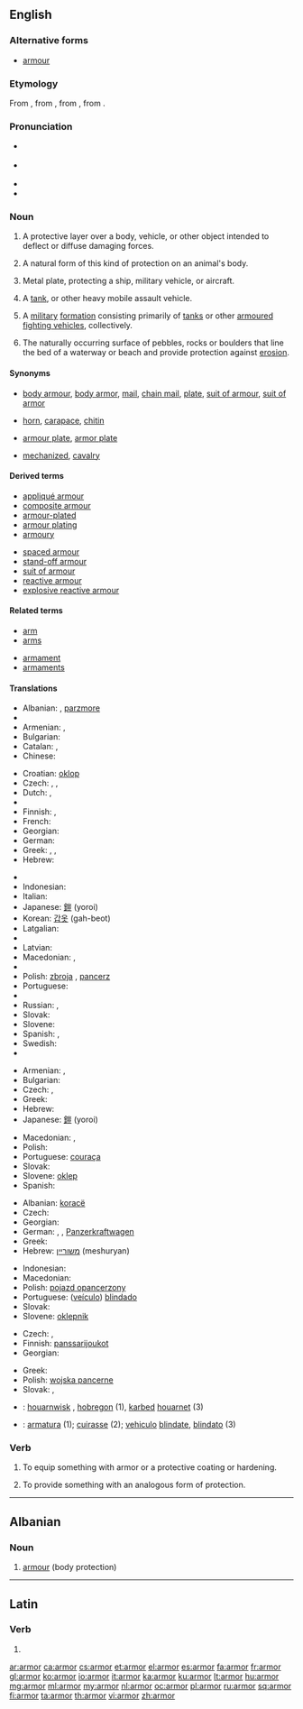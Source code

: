 ==English==

===Alternative forms===
* [[armour]] {{qualifier|British|Canadian|Australian}}

===Etymology===
From {{etyl|enm}} {{term|armour|armo(u)r/armure|lang=enm}}, from {{etyl|xno}} {{term|armure|armour(e)/armure|lang=fro}}, from {{etyl|fro}} {{term|armure|armëure|lang=fro}}, from {{etyl|la}} {{term|armatura|armātūra|lang=la}}.

===Pronunciation===
* {{a|UK}} {{IPA|/ˈɑː(ɹ)mə(ɹ)/}}
* {{a|US}} {{IPA|/ˈɑːɹmɚ/}}
* {{audio|en-us-armor.ogg|Audio (US)}}
* {{rhymes|ɑː(ɹ)mə(ɹ)}}

===Noun===
{{wikipedia|armour|armor}}
{{en-noun|s|-}} {{chiefly|US}}

# {{uncountable}} A protective layer over a body, vehicle, or other object intended to deflect or diffuse damaging forces.
# {{uncountable}} A natural form of this kind of protection on an animal's body.
# {{uncountable}} Metal plate, protecting a ship, military vehicle, or aircraft.
# {{countable}} A [[tank]], or other heavy mobile assault vehicle.
# {{military|uncountable}} A [[military]] [[formation]] consisting primarily of [[tanks]] or other [[armoured fighting vehicles]],  collectively.
# {{hydrology|uncountable}} The naturally occurring surface of pebbles, rocks or boulders that line the bed of a waterway or beach and provide protection against [[erosion]].

====Synonyms====
* {{sense|body armour}} [[body armour]], [[body armor]], [[mail]], [[chain mail]], [[plate]], [[suit of armour]], [[suit of armor]]
* {{sense|animal}} [[horn]], [[carapace]], [[chitin]]
* {{sense|metal plate}} [[armour plate]], [[armor plate]]
* {{sense|military}} [[mechanized]], [[cavalry]]

====Derived terms====
{{rel-top|terms derived from armor (noun)}}
* [[appliqué armour]]
* [[composite armour]]
* [[armour-plated]]
* [[armour plating]]
* [[armoury]]
{{rel-mid}}
* [[spaced armour]]
* [[stand-off armour]]
* [[suit of armour]]
* [[reactive armour]]
* [[explosive reactive armour]]
{{rel-bottom}}

====Related terms====
{{rel-top|}}
* [[arm]]
* [[arms]]
{{rel-mid}}
* [[armament]]
* [[armaments]]
{{rel-bottom}}

====Translations====
{{trans-top|protective layer over a body, vehicle, or other object intended to deflect or diffuse damaging forces}}
* Albanian: {{t+|sq|armor}}, [[parzmore]]
* {{trreq|Arabic}}
* Armenian: {{t-|hy|զրահ|tr=zrah}},  {{t-|hy|պատյան|tr=patyan}}
* Bulgarian: {{t+|bg|броня}}
* Catalan: {{t+|ca|arnès|m}}, {{t+|ca|armadura|f}}
* Chinese:
*: {{trreq|Mandarin}}
* Croatian: [[oklop]] {{m}}
* Czech: {{t+|cs|brnění|n}}, {{t+|cs|zbroj|f}}, {{t-|cs|pancíř|m}}
* Dutch: {{t+|nl|pantser|n}}, {{t+|nl|harnas|n}}
* {{trreq|Esperanto}}
* Finnish: {{t+|fi|haarniska}}, {{t-|fi|panssari}}
* French: {{t+|fr|armure|f}}
* Georgian: {{t-|ka|აბჯარი}}
* German: {{t+|de|Rüstung|f}}
* Greek: {{t+|el|θωράκιση|f|tr=thorákisi|sc=Grek}}, {{t+|el|πανοπλία|f|tr=panoplía|sc=Grek}}, {{t+|el|οπλισμός|m|tr=oplismós|sc=Grek}}
* Hebrew: {{t+|he|שריון|m|tr=shiryon}}
{{trans-mid}}
* {{trreq|Hindi}}
* Indonesian: {{t+|id|zirah}}
* Italian: {{t+|it|armatura|f}}
* Japanese: [[鎧]] (yoroi)
* Korean: [[갑옷]] (gah-beot)
* Latgalian: {{tø|ltg|brūne}}
* {{trreq|Latin}}
* Latvian: {{t-|lv|bruņas|p}}
* Macedonian: {{t-|mk|оклоп|m|tr=óklop}},  {{t-|mk|панцир|m|tr=páncir}}
* {{trreq|Mongolian}}
* Polish: [[zbroja]] {{f}}, [[pancerz]] {{m}}
* Portuguese: {{t+|pt|armadura|f}}
* {{trreq|Romanian}}
* Russian: {{t+|ru|броня|f|tr=bronjá|sc=Cyrl}}, {{t+|ru|латы|f|p|tr=láty|sc=Cyrl}}
* Slovak: {{t-|sk|brnenie|n}}
* Slovene: {{t+|sl|oklep|m}}
* Spanish: {{t+|es|armadura|f}}, {{t-|es|blindaje|m}}
* Swedish: {{t-|sv|rustning|c}}
* {{trreq|Turkish}}
{{trans-bottom}}

{{trans-top|natural form of this kind of protection on an animal's body}}
* Armenian: {{t-|hy|զրահ|tr=zrah}},  {{t-|hy|պատյան|tr=patyan}}
* Bulgarian: {{t-|bg|защитна обвивка}}
* Czech: {{t-|cs|krunýř|m}},  {{qualifier|colloquially}} {{t-|cs|pancíř|m}}
* Greek: {{t+|el|θωράκιση|f|tr=thorákisi|sc=Grek}}
* Hebrew: {{t+|he|שריון|m}}
* Japanese: [[鎧]] (yoroi)
{{trans-mid}}
* Macedonian: {{t-|mk|оклоп|m|tr=óklop}},  {{t-|mk|школка|f|tr=škólka}}
* Polish: {{t+|pl|pancerz|m}}
* Portuguese: [[couraça]] {{f}}
* Slovak: {{t-|sk|pancier|m}}
* Slovene: [[oklep]] {{m}}
* Spanish: {{t-|es|coraza|f}}
{{trans-bottom}}

{{trans-see|tank}}

{{trans-top|other heavy mobile assault vehicle}}
* Albanian: [[koracë]]
* Czech: {{t-|cs|obrněné vozidlo|n}}
* Georgian: {{t-|ka|ჯავშან-ტექნიკა}}
* German: {{t-|de|Panzerung|f}}, {{t+|de|Panzer|m}}, [[Panzerkraftwagen]]
* Greek: {{t+|el|τεθωρακισμένο|n|tr=tethorakisméno|sc=Grek}}
* Hebrew: [[משוריין]] (meshuryan) {{m}}
{{trans-mid}}
* Indonesian: {{t-|id|lapis baja}}
* Macedonian: {{t-|mk|оклоп|m|tr=óklop}}
* Polish: [[pojazd opancerzony]] {{m}}
* Portuguese: ([[veículo]]) [[blindado]] {{m}}
* Slovak: {{t-|sk|obrnené vozidlo|n}}
* Slovene: [[oklepnik]] {{m}}
{{trans-bottom}}

{{trans-top|military formation consisting primarily of tanks}}
* Czech: {{t-|cs|obrněné vojsko|n}},  {{t-|cs|obrněná vojska|p}}
* Finnish: [[panssarijoukot]] {{p}}
* Georgian: {{t-|ka|ჯავშან-ტექნიკა}}
{{trans-mid}}
* Greek: {{t+|el|τεθωρακισμένα|n|p|tr=tethorakisména|sc=Grek}}
* Polish: [[wojska pancerne]] {{p}}
* Slovak: {{t-|sk|obrnené vojsko|n}},  {{t-|sk|obrnené vojská|p}}
{{trans-bottom}}

{{checktrans}}
* {{ttbc|br}}: [[houarnwisk]] {{m}}, [[hobregon]] {{m}} (1), [[karbed]] [[houarnet]] (3)
* {{ttbc|ia}}: [[armatura]] (1); [[cuirasse]] (2); [[vehiculo]] [[blindate]], [[blindato]] (3)

===Verb===
{{en-verb}}

# {{transitive}} To equip something with armor or a protective coating or hardening.
# {{transitive}} To provide something with an analogous form of protection.

----

==Albanian==

===Noun===
{{head|sq|noun}}

# [[armour]] (body protection)

{{tbot entry|Albanian|armour|2009|November|sq}}

----

==Latin==

===Verb===
{{la-verb-form|armor}}

# {{conjugation of|armo|armō|1|s|pres|pass|ind|lang=la}}

[[ar:armor]]
[[ca:armor]]
[[cs:armor]]
[[et:armor]]
[[el:armor]]
[[es:armor]]
[[fa:armor]]
[[fr:armor]]
[[gl:armor]]
[[ko:armor]]
[[io:armor]]
[[it:armor]]
[[ka:armor]]
[[ku:armor]]
[[lt:armor]]
[[hu:armor]]
[[mg:armor]]
[[ml:armor]]
[[my:armor]]
[[nl:armor]]
[[oc:armor]]
[[pl:armor]]
[[ru:armor]]
[[sq:armor]]
[[fi:armor]]
[[ta:armor]]
[[th:armor]]
[[vi:armor]]
[[zh:armor]]